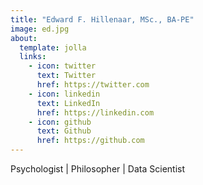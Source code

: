 ```yaml
---
title: "Edward F. Hillenaar, MSc., BA-PE"
image: ed.jpg
about:
  template: jolla
  links:
    - icon: twitter
      text: Twitter
      href: https://twitter.com
    - icon: linkedin
      text: LinkedIn
      href: https://linkedin.com
    - icon: github
      text: Github
      href: https://github.com
---
```


Psychologist \| Philosopher \| Data Scientist
